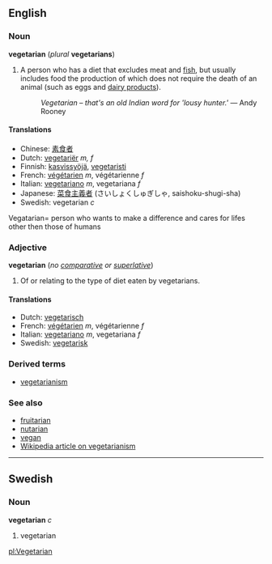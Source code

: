 ==English==
===Noun===
'''vegetarian''' (''plural'' '''vegetarians''')

#A person who has a diet that excludes meat and [[fish]], but usually includes food the production of which does not require the death of an animal (such as eggs and [[dairy product]]s).
#:''Vegetarian &ndash; that's an old Indian word for 'lousy hunter.' '' &mdash; Andy Rooney

====Translations====
*Chinese: [[素食者]]
*Dutch: [[vegetariër]] ''m, f''
*Finnish: [[kasvissyöjä]], [[vegetaristi]]
*French: [[végétarien]] ''m'', végétarienne ''f''
*Italian: [[vegetariano]] ''m'', vegetariana ''f''
*Japanese: [[菜食主義者]] (さいしょくしゅぎしゃ, saishoku-shugi-sha)
*Swedish: vegetarian ''c''
Vegatarian= person who wants to make a difference and cares for lifes other then those of humans

===Adjective===
'''vegetarian''' (''no [[comparative]] or [[superlative]]'')

#Of or relating to the type of diet eaten by vegetarians.

====Translations====
*Dutch: [[vegetarisch]]
*French: [[végétarien]] ''m'', végétarienne ''f''
*Italian: [[vegetariano]] ''m'', vegetariana ''f''
*Swedish: [[vegetarisk]]

===Derived terms===
*[[vegetarianism]]

===See also===
*[[fruitarian]]
*[[nutarian]]
*[[vegan]]
*[[w:vegetarianism|Wikipedia article on vegetarianism]]

----

==Swedish==
===Noun===
'''vegetarian''' ''c''

#vegetarian

[[pl:Vegetarian]]